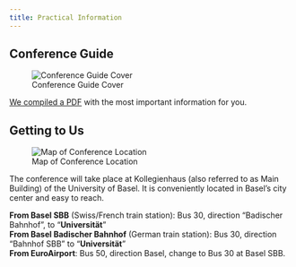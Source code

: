 ```yaml
---
title: Practical Information
---
```


## Conference Guide

![Conference Guide Cover](/images/brochure_cover.jpg)

[We compiled a PDF](/files/digihistch24_brochure.pdf) with the most important information for you.

## Getting to Us

![Map of Conference Location](../images/conference_location_map.png "Conference Location: Kollegienhaus, Petersplatz 1, 4051 Basel")

The conference will take place at Kollegienhaus (also referred to as Main Building) of the University of Basel. It is conveniently located in Basel's city center and easy to reach.

**From Basel SBB** (Swiss/French train station): Bus 30, direction "Badischer Bahnhof", to "**Universität**"  
**From Basel Badischer Bahnhof** (German train station): Bus 30, direction "Bahnhof SBB" to "**Universität**"  
**From EuroAirport**: Bus 50, direction Basel, change to Bus 30 at Basel SBB.
